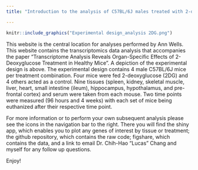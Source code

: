 ```yaml
---
title: "Introduction to the analysis of C57BL/6J males treated with 2-deoxyglucose (2DG)"

---
```


```r
knitr::include_graphics("Experimental design_analysis 2DG.png")
```

This website is the central location for analyses performed by Ann Wells. This website contains the transcriptomics data analysis that accompanies the paper "Transcriptome Analysis Reveals Organ-Specific Effects of 2-Deoxyglucose Treatment in Healthy Mice". A depiction of the experimental design is above. The experimental design contains 4 male C57BL/6J mice per treatment combination. Four mice were fed 2-deoxyglucose (2DG) and 4 others acted as a control. Nine tissues (spleen, kidney, skeletal muscle, liver, heart, small intestine (ileum), hippocampus, hypothalamus, and pre-frontal cortex) and serum were taken from each mouse. Two time points were measured (96 hours and 4 weeks) with each set of mice being euthanized after their respective time point.

For more information or to perform your own subsequent analysis please see the icons in the navigation bar to the right. There you will find the shiny app, which enables you to plot any genes of interest by tissue or treatment; the github repository, which contains the raw code; figshare, which contains the data, and a link to email Dr. Chih-Hao "Lucas" Chang and myself for any follow up questions.

Enjoy!
